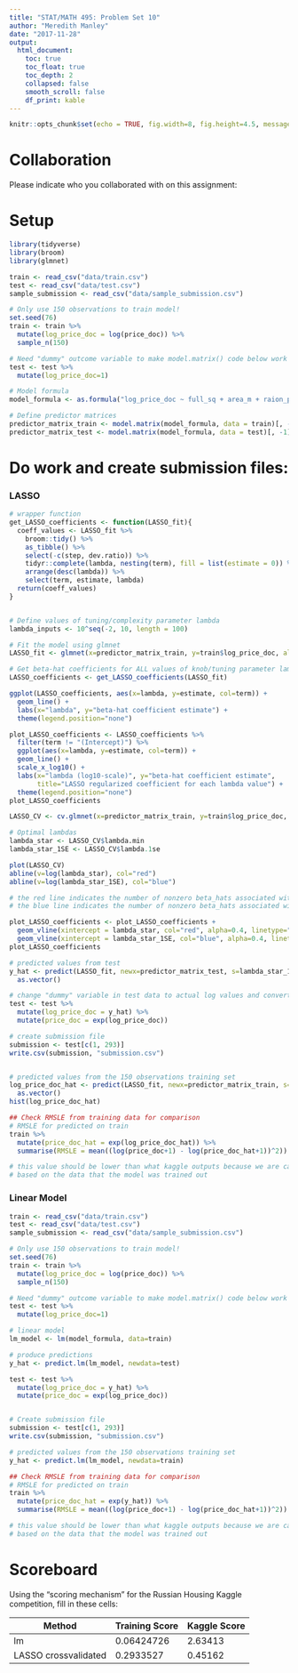 ```yaml
---
title: "STAT/MATH 495: Problem Set 10"
author: "Meredith Manley"
date: "2017-11-28"
output:
  html_document:
    toc: true
    toc_float: true
    toc_depth: 2
    collapsed: false
    smooth_scroll: false
    df_print: kable
---
```


```r
knitr::opts_chunk$set(echo = TRUE, fig.width=8, fig.height=4.5, message=FALSE, warning = FALSE)
```



# Collaboration

Please indicate who you collaborated with on this assignment: 



# Setup

```r
library(tidyverse)
library(broom)
library(glmnet)

train <- read_csv("data/train.csv")
test <- read_csv("data/test.csv")
sample_submission <- read_csv("data/sample_submission.csv")

# Only use 150 observations to train model!
set.seed(76)
train <- train %>% 
  mutate(log_price_doc = log(price_doc)) %>% 
  sample_n(150)

# Need "dummy" outcome variable to make model.matrix() code below work
test <- test %>% 
  mutate(log_price_doc=1) 

# Model formula
model_formula <- as.formula("log_price_doc ~ full_sq + area_m + raion_popul + green_zone_part + indust_part + children_preschool + preschool_education_centers_raion + children_school + school_education_centers_raion + school_education_centers_top_20_raion + healthcare_centers_raion + university_top_20_raion + sport_objects_raion + additional_education_raion + culture_objects_top_25 + culture_objects_top_25_raion + shopping_centers_raion + office_raion + thermal_power_plant_raion + incineration_raion + oil_chemistry_raion + radiation_raion + railroad_terminal_raion + big_market_raion + nuclear_reactor_raion + detention_facility_raion + full_all + male_f + female_f + young_all + young_male + young_female + work_all + work_male + work_female + ekder_all + ekder_male + ekder_female + ID_metro + metro_min_avto + metro_km_avto + kindergarten_km + school_km + park_km + green_zone_km + industrial_km + water_treatment_km + cemetery_km + incineration_km + railroad_station_avto_km + railroad_station_avto_min + ID_railroad_station_avto + public_transport_station_km + public_transport_station_min_walk + water_km + water_1line + mkad_km + ttk_km + sadovoe_km + bulvar_ring_km + kremlin_km + big_road1_km + ID_big_road1 + big_road1_1line + big_road2_km + ID_big_road2 + railroad_km + railroad_1line + zd_vokzaly_avto_km + ID_railroad_terminal + bus_terminal_avto_km + ID_bus_terminal + oil_chemistry_km + nuclear_reactor_km + radiation_km + power_transmission_line_km + thermal_power_plant_km + ts_km + big_market_km + market_shop_km + fitness_km + swim_pool_km + ice_rink_km + stadium_km + basketball_km + hospice_morgue_km + detention_facility_km + public_healthcare_km + university_km + workplaces_km + shopping_centers_km + office_km + additional_education_km + preschool_km + big_church_km + church_synagogue_km + mosque_km + theater_km + museum_km + exhibition_km + catering_km + green_part_500 + prom_part_500 + office_count_500 + office_sqm_500 + trc_count_500 + trc_sqm_500") 

# Define predictor matrices
predictor_matrix_train <- model.matrix(model_formula, data = train)[, -1]
predictor_matrix_test <- model.matrix(model_formula, data = test)[, -1]
```


# Do work and create submission files:

### LASSO
```r
# wrapper function
get_LASSO_coefficients <- function(LASSO_fit){
  coeff_values <- LASSO_fit %>% 
    broom::tidy() %>% 
    as_tibble() %>% 
    select(-c(step, dev.ratio)) %>% 
    tidyr::complete(lambda, nesting(term), fill = list(estimate = 0)) %>% 
    arrange(desc(lambda)) %>% 
    select(term, estimate, lambda)
  return(coeff_values)
}


# Define values of tuning/complexity parameter lambda
lambda_inputs <- 10^seq(-2, 10, length = 100)

# Fit the model using glmnet
LASSO_fit <- glmnet(x=predictor_matrix_train, y=train$log_price_doc, alpha = 1, lambda = lambda_inputs)

# Get beta-hat coefficients for ALL values of knob/tuning parameter lambda
LASSO_coefficients <- get_LASSO_coefficients(LASSO_fit)

ggplot(LASSO_coefficients, aes(x=lambda, y=estimate, col=term)) +
  geom_line() +
  labs(x="lambda", y="beta-hat coefficient estimate") +
  theme(legend.position="none")

plot_LASSO_coefficients <- LASSO_coefficients %>% 
  filter(term != "(Intercept)") %>% 
  ggplot(aes(x=lambda, y=estimate, col=term)) +
  geom_line() +
  scale_x_log10() +
  labs(x="lambda (log10-scale)", y="beta-hat coefficient estimate",
       title="LASSO regularized coefficient for each lambda value") +
  theme(legend.position="none")
plot_LASSO_coefficients

LASSO_CV <- cv.glmnet(x=predictor_matrix_train, y=train$log_price_doc, alpha=1, lambda=lambda_inputs)

# Optimal lambdas
lambda_star <- LASSO_CV$lambda.min
lambda_star_1SE <- LASSO_CV$lambda.1se

plot(LASSO_CV)
abline(v=log(lambda_star), col="red")
abline(v=log(lambda_star_1SE), col="blue")

# the red line indicates the number of nonzero beta_hats associated with the lowest MSE, >10
# the blue line indicates the number of nonzero beta_hats associated with 1SE of the lowest MSE, ~5

plot_LASSO_coefficients <- plot_LASSO_coefficients +
  geom_vline(xintercept = lambda_star, col="red", alpha=0.4, linetype="dashed") +
  geom_vline(xintercept = lambda_star_1SE, col="blue", alpha=0.4, linetype="dashed")
plot_LASSO_coefficients

# predicted values from test
y_hat <- predict(LASSO_fit, newx=predictor_matrix_test, s=lambda_star_1SE) %>% 
  as.vector()

# change "dummy" variable in test data to actual log values and convert those values back to Rubles
test <- test %>%
  mutate(log_price_doc = y_hat) %>%
  mutate(price_doc = exp(log_price_doc))

# create submission file
submission <- test[c(1, 293)]
write.csv(submission, "submission.csv")


# predicted values from the 150 observations training set
log_price_doc_hat <- predict(LASSO_fit, newx=predictor_matrix_train, s=lambda_star_1SE) %>% 
  as.vector()
hist(log_price_doc_hat)

## Check RMSLE from training data for comparison
# RMSLE for predicted on train
train %>%
  mutate(price_doc_hat = exp(log_price_doc_hat)) %>%
  summarise(RMSLE = mean((log(price_doc+1) - log(price_doc_hat+1))^2))

# this value should be lower than what kaggle outputs because we are calculating the score
# based on the data that the model was trained out
```


### Linear Model
```r
train <- read_csv("data/train.csv")
test <- read_csv("data/test.csv")
sample_submission <- read_csv("data/sample_submission.csv")

# Only use 150 observations to train model!
set.seed(76)
train <- train %>% 
  mutate(log_price_doc = log(price_doc)) %>% 
  sample_n(150)

# Need "dummy" outcome variable to make model.matrix() code below work
test <- test %>% 
  mutate(log_price_doc=1)

# linear model
lm_model <- lm(model_formula, data=train)

# produce predictions
y_hat <- predict.lm(lm_model, newdata=test) 

test <- test %>%
  mutate(log_price_doc = y_hat) %>%
  mutate(price_doc = exp(log_price_doc))


# Create submission file
submission <- test[c(1, 293)]
write.csv(submission, "submission.csv")

# predicted values from the 150 observations training set
y_hat <- predict.lm(lm_model, newdata=train)

## Check RMSLE from training data for comparison
# RMSLE for predicted on train
train %>%
  mutate(price_doc_hat = exp(y_hat)) %>%
  summarise(RMSLE = mean((log(price_doc+1) - log(price_doc_hat+1))^2))

# this value should be lower than what kaggle outputs because we are calculating the score
# based on the data that the model was trained out

```



# Scoreboard

Using the "scoring mechanism" for the Russian Housing Kaggle competition, fill
in these cells:


Method                | Training Score  | Kaggle Score
--------------------- | -------------   | -------------
lm                    |  0.06424726     |  2.63413
LASSO crossvalidated  |  0.2933527      |  0.45162
